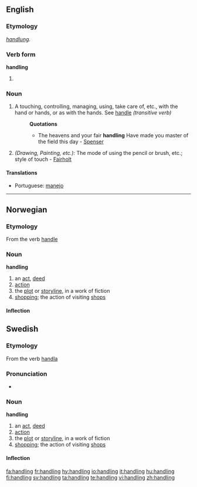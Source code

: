 ==English==

===Etymology===
{{OE.}} ''[[handlung]]''.

===Verb form===
'''handling'''

# {{present participle of|handle}}

===Noun===
{{wikipedia}}
{{en-noun}}

# A touching, controlling, managing, using, take care of, etc., with the hand or hands, or as with the hands. See [[handle]] ''(transitive verb)''
#:'''Quotations'''
#:*The heavens and your fair '''handling''' Have made you master of the field this day - [[Spenser]]
# ''(Drawing, Painting, etc.):'' The mode of using the pencil or brush, etc.; style of touch - [[Fairholt]]

====Translations====
{{top}}
*Portuguese: [[manejo]] {{m}}
{{mid}}
{{bottom}}

----

==Norwegian==

===Etymology===
From the verb [[handle]]

===Noun===
'''handling'''

# an [[act]], [[deed]]
# [[action]]
# the [[plot]] or [[storyline]], in a work of fiction
# [[shopping]]; the action of visiting [[shops]]

====Inflection====
{{no-noun|gender=Common|handling|handlingen|handlinger|handlingene|handlings|handlingens|handlingers|handlingenes}}

==Swedish==

===Etymology===
From the verb [[handla]]

===Pronunciation===
*{{audio|Sv-handling.ogg|audio}}

===Noun===
'''handling'''

# an [[act]], [[deed]]
# [[action]]
# the [[plot]] or [[storyline]], in a work of fiction
# [[shopping]]; the action of visiting [[shops]]

====Inflection====
{{sv-noun|gender=Common|handling|handlingen|handlingar|handlingarna|handlings|handlingens|handlingars|handlingarnas}}

[[fa:handling]]
[[fr:handling]]
[[hy:handling]]
[[io:handling]]
[[it:handling]]
[[hu:handling]]
[[fi:handling]]
[[sv:handling]]
[[ta:handling]]
[[te:handling]]
[[vi:handling]]
[[zh:handling]]